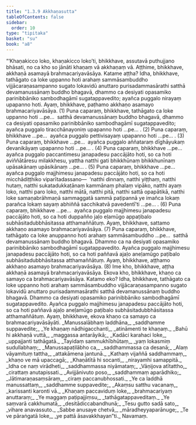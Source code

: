 ```yaml
---
title: "1.3.9 Akkhaṇasutta"
tableOfContents: false
sidebar:
  order: 10
type: "tipitaka"
basket: "su"
book: "a8"
---
```



<DynamicBreadcrumb />

<Division number="29" book="a8">

<Paragraph number="272" book="a8">
“‘Khaṇakicco loko, khaṇakicco loko’ti, bhikkhave, assutavā puthujjano bhāsati, no ca kho so jānāti khaṇaṃ vā akkhaṇaṃ vā. Aṭṭhime, bhikkhave, akkhaṇā asamayā brahmacariyavāsāya. Katame aṭṭha? Idha, bhikkhave, tathāgato ca loke uppanno hoti arahaṃ sammāsambuddho vijjācaraṇasampanno sugato lokavidū anuttaro purisadammasārathi satthā devamanussānaṃ buddho bhagavā, dhammo ca desiyati opasamiko parinibbāniko sambodhagāmī sugatappavedito; ayañca puggalo nirayaṃ upapanno hoti. Ayaṃ, bhikkhave, paṭhamo akkhaṇo asamayo brahmacariyavāsāya. (1)
</Paragraph>

<Paragraph number="273" book="a8">
Puna caparaṃ, bhikkhave, tathāgato ca loke uppanno hoti …pe…  satthā devamanussānaṃ buddho bhagavā, dhammo ca desiyati opasamiko parinibbāniko sambodhagāmī sugatappavedito; ayañca puggalo tiracchānayoniṃ upapanno hoti …pe… . (2)
</Paragraph>

<Paragraph number="274" book="a8">
Puna caparaṃ, bhikkhave …pe…  ayañca puggalo pettivisayaṃ upapanno hoti …pe… . (3)
</Paragraph>

<Paragraph number="275" book="a8">
Puna caparaṃ, bhikkhave …pe…  ayañca puggalo aññataraṃ dīghāyukaṃ devanikāyaṃ upapanno hoti …pe… . (4)
</Paragraph>

<Paragraph number="276" book="a8">
Puna caparaṃ, bhikkhave …pe…  ayañca puggalo paccantimesu janapadesu paccājāto hoti, so ca hoti aviññātāresu milakkhesu, yattha natthi gati bhikkhūnaṃ bhikkhunīnaṃ upāsakānaṃ upāsikānaṃ …pe… . (5)
</Paragraph>

<Paragraph number="277" book="a8">
Puna caparaṃ, bhikkhave …pe…  ayañca puggalo majjhimesu janapadesu paccājāto hoti, so ca hoti micchādiṭṭhiko viparītadassano—  ‘natthi dinnaṃ, natthi yiṭṭhaṃ, natthi hutaṃ, natthi sukatadukkaṭānaṃ kammānaṃ phalaṃ vipāko, natthi ayaṃ loko, natthi paro loko, natthi mātā, natthi pitā, natthi sattā opapātikā, natthi loke samaṇabrāhmaṇā sammaggatā sammā paṭipannā ye imañca lokaṃ parañca lokaṃ sayaṃ abhiññā sacchikatvā pavedentī’ti …pe… . (6)
</Paragraph>

<Paragraph number="278" book="a8">
Puna caparaṃ, bhikkhave …pe…  ayañca puggalo majjhimesu janapadesu paccājāto hoti, so ca hoti duppañño jaḷo eḷamūgo appaṭibalo subhāsitadubbhāsitassa atthamaññātuṃ. Ayaṃ, bhikkhave, sattamo akkhaṇo asamayo brahmacariyavāsāya. (7)
</Paragraph>

<Paragraph number="279" book="a8">
Puna caparaṃ, bhikkhave, tathāgato ca loke anuppanno hoti arahaṃ sammāsambuddho …pe…  satthā devamanussānaṃ buddho bhagavā. Dhammo ca na desiyati opasamiko parinibbāniko sambodhagāmī sugatappavedito. Ayañca puggalo majjhimesu janapadesu paccājāto hoti, so ca hoti paññavā ajaḷo aneḷamūgo paṭibalo subhāsitadubbhāsitassa atthamaññātuṃ. Ayaṃ, bhikkhave, aṭṭhamo akkhaṇo asamayo brahmacariyavāsāya. (8)
</Paragraph>

<Paragraph number="280" book="a8">
Ime kho, bhikkhave, aṭṭha akkhaṇā asamayā brahmacariyavāsāya.
</Paragraph>

<Paragraph number="281" book="a8">
Ekova kho, bhikkhave, khaṇo ca samayo ca brahmacariyavāsāya. Katamo eko? Idha, bhikkhave, tathāgato ca loke uppanno hoti arahaṃ sammāsambuddho vijjācaraṇasampanno sugato lokavidū anuttaro purisadammasārathi satthā devamanussānaṃ buddho bhagavā. Dhammo ca desiyati opasamiko parinibbāniko sambodhagāmī sugatappavedito. Ayañca puggalo majjhimesu janapadesu paccājāto hoti, so ca hoti paññavā ajaḷo aneḷamūgo paṭibalo subhāsitadubbhāsitassa atthamaññātuṃ. Ayaṃ, bhikkhave, ekova khaṇo ca samayo ca brahmacariyavāsāyāti.
</Paragraph>

<Paragraph number="282" type="verses" book="a8">
_Manussalābhaṃ laddhāna,_  
_saddhamme suppavedite;_  
_Ye khaṇaṃ nādhigacchanti,_  
_atināmenti te khaṇaṃ._  

</Paragraph>

<Paragraph number="283" type="verses" book="a8">
_Bahū hi akkhaṇā vuttā,_  
_maggassa antarāyikā;_  
_Kadāci karahaci loke,_  
_uppajjanti tathāgatā._  

</Paragraph>

<Paragraph number="284" type="verses" book="a8">
_Tayidaṃ sammukhībhūtaṃ,_  
_yaṃ lokasmiṃ sudullabhaṃ;_  
_Manussapaṭilābho ca,_  
_saddhammassa ca desanā;_  
_Alaṃ vāyamituṃ tattha,_  
_attakāmena jantunā._  

</Paragraph>

<Paragraph number="285" type="verses" book="a8">
_Kathaṃ vijaññā saddhammaṃ,_  
_khaṇo ve mā upaccagā;_  
_Khaṇātītā hi socanti,_  
_nirayamhi samappitā._  

</Paragraph>

<Paragraph number="286" type="verses" book="a8">
_Idha ce naṃ virādheti,_  
_saddhammassa niyāmataṃ;_  
_Vāṇijova atītattho,_  
_cirattaṃ anutapissati._  

</Paragraph>

<Paragraph number="287" type="verses" book="a8">
_Avijjānivuto poso,_  
_saddhammaṃ aparādhiko;_  
_Jātimaraṇasaṃsāraṃ,_  
_ciraṃ paccanubhossati._  

</Paragraph>

<Paragraph number="288" type="verses" book="a8">
_Ye ca laddhā manussattaṃ,_  
_saddhamme suppavedite;_  
_Akaṃsu satthu vacanaṃ,_  
_karissanti karonti vā._  

</Paragraph>

<Paragraph number="289" type="verses" book="a8">
_Khaṇaṃ paccaviduṃ loke,_  
_brahmacariyaṃ anuttaraṃ;_  
_Ye maggaṃ paṭipajjiṃsu,_  
_tathāgatappaveditaṃ._  

</Paragraph>

<Paragraph number="290" type="verses" book="a8">
_Ye saṃvarā cakkhumatā,_  
_desitādiccabandhunā;_  
_Tesu gutto sadā sato,_  
_vihare anavassuto._  

</Paragraph>

<Paragraph number="291" type="verses" book="a8">
_Sabbe anusaye chetvā,_  
_māradheyyaparānuge;_  
_Te ve pāraṅgatā loke,_  
_ye pattā āsavakkhayan”ti._  


</Paragraph>
</Division>

<Paragraph number="292" type="center" book="a8">
Navamaṃ.
</Paragraph>